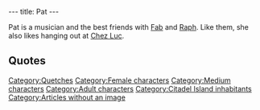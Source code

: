 ---
title: Pat
---

{{Character|
Name=Pat|
Image=DIVERS.gif|
Race=[[Quetch]]|
Gender=Female|
Size=Medium|
Age=Adult}}

Pat is a musician and the best friends with [[Fab]] and [[Raph]]. Like them, she also likes hanging out at [[Chez Luc]].

==Quotes==
{{Quote|
Quote=Raph? With him and Fab, we put together a killer combo to play some funky rock'n rave! But since he didn't show at the last rehearsal, no way I can tell you were he is now!|
Character=Pat}}

{{Stub}}

[[Category:Quetches]]
[[Category:Female characters]]
[[Category:Medium characters]]
[[Category:Adult characters]]
[[Category:Citadel Island inhabitants]]
[[Category:Articles without an image]]